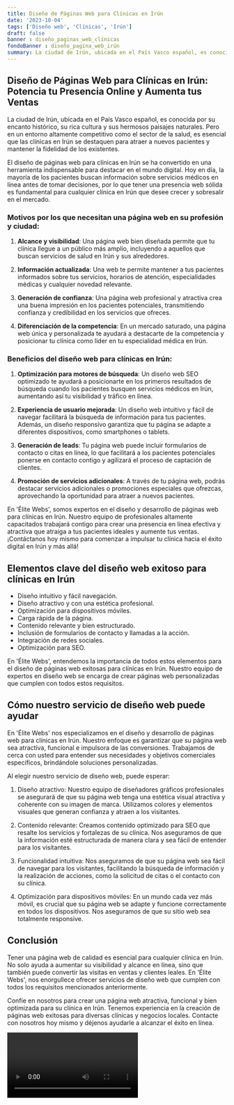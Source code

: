 ```yaml
---
title: Diseño de Páginas Web para Clínicas en Irún
date: '2023-10-04'
tags: ['Diseño web', 'Clínicas', 'Irún']
draft: false
banner : diseño_paginas_web_clínicas
fondoBanner : diseño_pagina_web_irún
summary: La ciudad de Irún, ubicada en el País Vasco español, es conocida por su encanto histórico, su rica cultura y sus hermosos paisajes naturales. Pero en un entorno altamente competitivo como el sector de la salud, es esencial que las clínicas en Irún se destaquen para atraer a nuevos pacientes y mantener la fidelidad de los existentes.
---
```


## Diseño de Páginas Web para Clínicas en Irún: Potencia tu Presencia Online y Aumenta tus Ventas

La ciudad de Irún, ubicada en el País Vasco español, es conocida por su encanto histórico, su rica cultura y sus hermosos paisajes naturales. Pero en un entorno altamente competitivo como el sector de la salud, es esencial que las clínicas en Irún se destaquen para atraer a nuevos pacientes y mantener la fidelidad de los existentes.

El diseño de páginas web para clínicas en Irún se ha convertido en una herramienta indispensable para destacar en el mundo digital. Hoy en día, la mayoría de los pacientes buscan información sobre servicios médicos en línea antes de tomar decisiones, por lo que tener una presencia web sólida es fundamental para cualquier clínica en Irún que desee crecer y sobresalir en el mercado.

### Motivos por los que necesitan una página web en su profesión y ciudad:

1. **Alcance y visibilidad**: Una página web bien diseñada permite que tu clínica llegue a un público más amplio, incluyendo a aquellos que buscan servicios de salud en Irún y sus alrededores.
   
2. **Información actualizada**: Una web te permite mantener a tus pacientes informados sobre tus servicios, horarios de atención, especialidades médicas y cualquier novedad relevante.

3. **Generación de confianza**: Una página web profesional y atractiva crea una buena impresión en los pacientes potenciales, transmitiendo confianza y credibilidad en los servicios que ofreces.

4. **Diferenciación de la competencia**: En un mercado saturado, una página web única y personalizada te ayudará a destacarte de la competencia y posicionar tu clínica como líder en tu especialidad médica en Irún.

### Beneficios del diseño web para clínicas en Irún:

1. **Optimización para motores de búsqueda**: Un diseño web SEO optimizado te ayudará a posicionarte en los primeros resultados de búsqueda cuando los pacientes busquen servicios médicos en Irún, aumentando así tu visibilidad y tráfico en línea.

2. **Experiencia de usuario mejorada**: Un diseño web intuitivo y fácil de navegar facilitará la búsqueda de información para tus pacientes. Además, un diseño responsivo garantiza que tu página se adapte a diferentes dispositivos, como smartphones o tablets.

3. **Generación de leads**: Tu página web puede incluir formularios de contacto o citas en línea, lo que facilitará a los pacientes potenciales ponerse en contacto contigo y agilizará el proceso de captación de clientes.

4. **Promoción de servicios adicionales**: A través de tu página web, podrás destacar servicios adicionales o promociones especiales que ofrezcas, aprovechando la oportunidad para atraer a nuevos pacientes.

En 'Élite Webs', somos expertos en el diseño y desarrollo de páginas web para clínicas en Irún. Nuestro equipo de profesionales altamente capacitados trabajará contigo para crear una presencia en línea efectiva y atractiva que atraiga a tus pacientes ideales y aumente tus ventas. ¡Contáctanos hoy mismo para comenzar a impulsar tu clínica hacia el éxito digital en Irún y más allá!

<GifSeo />

<Cta />

## Elementos clave del diseño web exitoso para clínicas en Irún

- Diseño intuitivo y fácil navegación.
- Diseño atractivo y con una estética profesional.
- Optimización para dispositivos móviles.
- Carga rápida de la página.
- Contenido relevante y bien estructurado.
- Inclusión de formularios de contacto y llamadas a la acción.
- Integración de redes sociales.
- Optimización para SEO.

En 'Élite Webs', entendemos la importancia de todos estos elementos para el diseño de páginas web exitosas para clínicas en Irún. Nuestro equipo de expertos en diseño web se encarga de crear páginas web personalizadas que cumplen con todos estos requisitos.

## Cómo nuestro servicio de diseño web puede ayudar

En 'Élite Webs' nos especializamos en el diseño y desarrollo de páginas web para clínicas en Irún. Nuestro enfoque es garantizar que su página web sea atractiva, funcional e impulsora de las conversiones. Trabajamos de cerca con usted para entender sus necesidades y objetivos comerciales específicos, brindándole soluciones personalizadas.

Al elegir nuestro servicio de diseño web, puede esperar:

1. Diseño atractivo: Nuestro equipo de diseñadores gráficos profesionales se asegurará de que su página web tenga una estética visual atractiva y coherente con su imagen de marca. Utilizamos colores y elementos visuales que generan confianza y atraen a los visitantes.

2. Contenido relevante: Creamos contenido optimizado para SEO que resalte los servicios y fortalezas de su clínica. Nos aseguramos de que la información esté estructurada de manera clara y sea fácil de entender para los visitantes.

3. Funcionalidad intuitiva: Nos aseguramos de que su página web sea fácil de navegar para los visitantes, facilitando la búsqueda de información y la realización de acciones, como la solicitud de citas o el contacto con su clínica.

4. Optimización para dispositivos móviles: En un mundo cada vez más móvil, es crucial que su página web se adapte y funcione correctamente en todos los dispositivos. Nos aseguramos de que su sitio web sea totalmente responsive.

## Conclusión

Tener una página web de calidad es esencial para cualquier clínica en Irún. No solo ayuda a aumentar su visibilidad y alcance en línea, sino que también puede convertir las visitas en ventas y clientes leales. En 'Élite Webs', nos enorgullece ofrecer servicios de diseño web que cumplen con todos los requisitos mencionados anteriormente.

Confíe en nosotros para crear una página web atractiva, funcional y bien optimizada para su clínica en Irún. Tenemos experiencia en la creación de páginas web exitosas para diversas clínicas y negocios locales. Contacte con nosotros hoy mismo y déjenos ayudarle a alcanzar el éxito en línea.

<Video />

<CtaBot job='Clínicas' city='Irún'/>

<Gmaps query='Irún+españa+maps' />